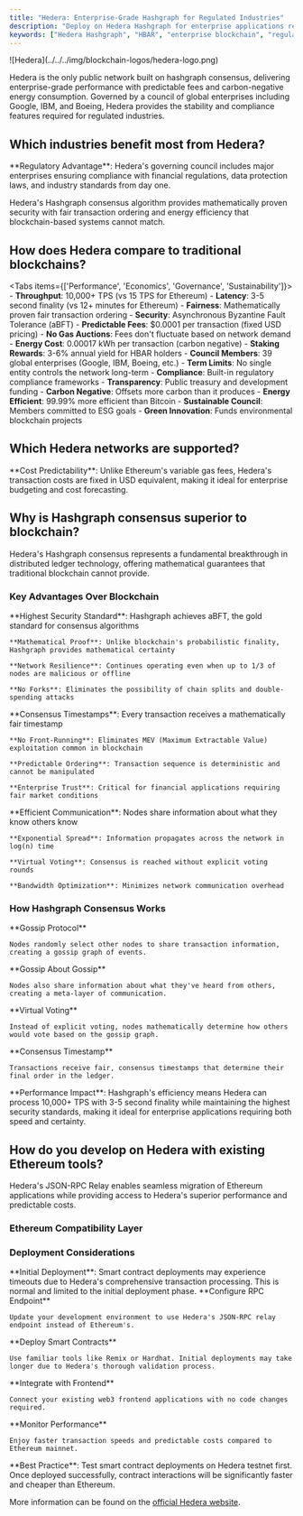 ```yaml
---
title: "Hedera: Enterprise-Grade Hashgraph for Regulated Industries"
description: "Deploy on Hedera Hashgraph for enterprise applications requiring regulatory compliance, predictable fees, and energy efficiency. Compare Hedera's unique consensus with traditional blockchains."
keywords: ["Hedera Hashgraph", "HBAR", "enterprise blockchain", "regulated industries", "hashgraph consensus", "energy efficient", "predictable fees"]
---
```



<div className="flex items-start gap-6 mb-8">
  <div className="flex-shrink-0 w-16">
    ![Hedera](../../../img/blockchain-logos/hedera-logo.png)
  </div>
  <div className="flex-1">
    <p className="text-lg mb-4">
      Hedera is the only public network built on hashgraph consensus, delivering enterprise-grade performance with predictable fees and carbon-negative energy consumption. Governed by a council of global enterprises including Google, IBM, and Boeing, Hedera provides the stability and compliance features required for regulated industries.
    </p>
  </div>
</div>

## Which industries benefit most from Hedera?

<Cards>
  <Card title="Financial Services" description="Banks and payment processors requiring predictable transaction costs, regulatory compliance, and millisecond settlement times for cross-border payments." />
  <Card title="Healthcare & Life Sciences" description="Organizations managing patient data, drug traceability, and clinical trials where data integrity and privacy are paramount." />
  <Card title="Government & Public Sector" description="Agencies implementing digital identity, voting systems, and public records that require transparency and immutable audit trails." />
  <Card title="Supply Chain & Logistics" description="Enterprises tracking products from origin to consumer, requiring fair transaction ordering and tamper-proof record keeping." />
</Cards>

<Callout type="info">
  **Regulatory Advantage**: Hedera's governing council includes major enterprises ensuring compliance with financial regulations, data protection laws, and industry standards from day one.
</Callout>

Hedera's Hashgraph consensus algorithm provides mathematically proven security with fair transaction ordering and energy efficiency that blockchain-based systems cannot match.

## How does Hedera compare to traditional blockchains?

<Tabs items={['Performance', 'Economics', 'Governance', 'Sustainability']}>
  <Tab value="Performance">
    - **Throughput**: 10,000+ TPS (vs 15 TPS for Ethereum)
    - **Latency**: 3-5 second finality (vs 12+ minutes for Ethereum)
    - **Fairness**: Mathematically proven fair transaction ordering
    - **Security**: Asynchronous Byzantine Fault Tolerance (aBFT)
  </Tab>
  <Tab value="Economics">
    - **Predictable Fees**: $0.0001 per transaction (fixed USD pricing)
    - **No Gas Auctions**: Fees don't fluctuate based on network demand
    - **Energy Cost**: 0.00017 kWh per transaction (carbon negative)
    - **Staking Rewards**: 3-6% annual yield for HBAR holders
  </Tab>
  <Tab value="Governance">
    - **Council Members**: 39 global enterprises (Google, IBM, Boeing, etc.)
    - **Term Limits**: No single entity controls the network long-term
    - **Compliance**: Built-in regulatory compliance frameworks
    - **Transparency**: Public treasury and development funding
  </Tab>
  <Tab value="Sustainability">
    - **Carbon Negative**: Offsets more carbon than it produces
    - **Energy Efficient**: 99.99% more efficient than Bitcoin
    - **Sustainable Council**: Members committed to ESG goals
    - **Green Innovation**: Funds environmental blockchain projects
  </Tab>
</Tabs>

## Which Hedera networks are supported?

<Cards>
  <Card 
    title="Hedera Mainnet" 
    description="Production network with real HBAR for live applications. Features enterprise-grade SLAs, regulatory compliance, and predictable transaction costs."
  />
  <Card 
    title="Hedera Testnet" 
    description="Development environment with free test HBAR for experimentation. Mirrors mainnet functionality for comprehensive testing and validation."
  />
</Cards>

<Callout type="tip">
  **Cost Predictability**: Unlike Ethereum's variable gas fees, Hedera's transaction costs are fixed in USD equivalent, making it ideal for enterprise budgeting and cost forecasting.
</Callout>

## Why is Hashgraph consensus superior to blockchain?

Hedera's Hashgraph consensus represents a fundamental breakthrough in distributed ledger technology, offering mathematical guarantees that traditional blockchain cannot provide.

### Key Advantages Over Blockchain

<Accordions>
  <Accordion title="Asynchronous Byzantine Fault Tolerance (aBFT)">
    **Highest Security Standard**: Hashgraph achieves aBFT, the gold standard for consensus algorithms
    
    **Mathematical Proof**: Unlike blockchain's probabilistic finality, Hashgraph provides mathematical certainty
    
    **Network Resilience**: Continues operating even when up to 1/3 of nodes are malicious or offline
    
    **No Forks**: Eliminates the possibility of chain splits and double-spending attacks
  </Accordion>
  
  <Accordion title="Fair Transaction Ordering">
    **Consensus Timestamps**: Every transaction receives a mathematically fair timestamp
    
    **No Front-Running**: Eliminates MEV (Maximum Extractable Value) exploitation common in blockchain
    
    **Predictable Ordering**: Transaction sequence is deterministic and cannot be manipulated
    
    **Enterprise Trust**: Critical for financial applications requiring fair market conditions
  </Accordion>
  
  <Accordion title="Gossip-About-Gossip Protocol">
    **Efficient Communication**: Nodes share information about what they know others know
    
    **Exponential Spread**: Information propagates across the network in log(n) time
    
    **Virtual Voting**: Consensus is reached without explicit voting rounds
    
    **Bandwidth Optimization**: Minimizes network communication overhead
  </Accordion>
</Accordions>

### How Hashgraph Consensus Works

<Steps>
  <Step>
    **Gossip Protocol**
    
    Nodes randomly select other nodes to share transaction information, creating a gossip graph of events.
  </Step>
  
  <Step>
    **Gossip About Gossip**
    
    Nodes also share information about what they've heard from others, creating a meta-layer of communication.
  </Step>
  
  <Step>
    **Virtual Voting**
    
    Instead of explicit voting, nodes mathematically determine how others would vote based on the gossip graph.
  </Step>
  
  <Step>
    **Consensus Timestamp**
    
    Transactions receive fair, consensus timestamps that determine their final order in the ledger.
  </Step>
</Steps>

<Callout type="info">
  **Performance Impact**: Hashgraph's efficiency means Hedera can process 10,000+ TPS with 3-5 second finality while maintaining the highest security standards, making it ideal for enterprise applications requiring both speed and certainty.
</Callout>

## How do you develop on Hedera with existing Ethereum tools?

Hedera's JSON-RPC Relay enables seamless migration of Ethereum applications while providing access to Hedera's superior performance and predictable costs.

### Ethereum Compatibility Layer

<Cards>
  <Card 
    title="Familiar Development Tools" 
    description="Use MetaMask, Remix, Hardhat, and other Ethereum tools without modification. Deploy Solidity contracts directly to Hedera."
  />
  <Card 
    title="Existing DApp Migration" 
    description="Port existing Ethereum dApps to Hedera with minimal code changes while gaining superior performance and lower costs."
  />
  <Card 
    title="Developer Experience" 
    description="Leverage existing Ethereum development skills and workflows while accessing Hedera's enterprise-grade features."
  />
</Cards>

### Deployment Considerations

<Callout type="warning">
  **Initial Deployment**: Smart contract deployments may experience timeouts due to Hedera's comprehensive transaction processing. This is normal and limited to the initial deployment phase.
</Callout>

<Steps>
  <Step>
    **Configure RPC Endpoint**
    
    Update your development environment to use Hedera's JSON-RPC relay endpoint instead of Ethereum's.
  </Step>
  
  <Step>
    **Deploy Smart Contracts**
    
    Use familiar tools like Remix or Hardhat. Initial deployments may take longer due to Hedera's thorough validation process.
  </Step>
  
  <Step>
    **Integrate with Frontend**
    
    Connect your existing web3 frontend applications with no code changes required.
  </Step>
  
  <Step>
    **Monitor Performance**
    
    Enjoy faster transaction speeds and predictable costs compared to Ethereum mainnet.
  </Step>
</Steps>

<Callout type="tip">
  **Best Practice**: Test smart contract deployments on Hedera testnet first. Once deployed successfully, contract interactions will be significantly faster and cheaper than Ethereum.
</Callout>

More information can be found on the [official Hedera website](https://hedera.com/).
